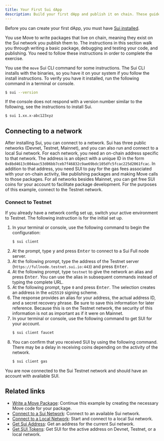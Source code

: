 ```yaml
---
title: Your First Sui dApp
description: Build your first dApp and publish it on chain. These guides demonstrate the basics you need to know to start your development journey on Sui.
---
```


Before you can create your first dApp, you must have [Sui installed](./getting-started/sui-install.mdx).

You use Move to write packages that live on chain, meaning they exist on the Sui network you publish them to. The instructions in this section walk you through writing a basic package, debugging and testing your code, and publishing. You need to follow these instructions in order to complete the exercise.

You use the `move` Sui CLI command for some instructions. The Sui CLI installs with the binaries, so you have it on your system if you follow the install instructions. To verify you have it installed, run the following command in a terminal or console.

```sh
$ sui --version
```

If the console does not respond with a version number similar to the following, see the instructions to install Sui.

```sh
$ sui 1.xx.x-abc123xyz
```

## Connecting to a network

After installing Sui, you can connect to a network. Sui has three public networks (Devnet, Testnet, Mainnet), and you can also run and connect to a local Sui network. For each network, you need an on-chain address specific to that network. The address is an object with a unique ID in the form `0x8bd4613c004aac53d06bb7ceb7f46832c9ae69bdc105dfc5fcac225d2061fcac`. In addition to that address, you need SUI to pay for the gas fees associated with your on-chain activity, like publishing packages and making Move calls to those packages. For all networks besides Mainnet, you can get free SUI coins for your account to facilitate package development. For the purposes of this example, connect to the Testnet network.

### Connect to Testnet

If you already have a network config set up, switch your active environment to Testnet. The following instruction is for the initial set up. 

1. In your terminal or console, use the following command to begin the configuration:
    ```sh
    $ sui client
    ```
1. At the prompt, type <kbd>y</kbd> and press <kbd>Enter</kbd> to connect to a Sui Full node server.
1. At the following prompt, type the address of the Testnet server (`https://fullnode.testnet.sui.io:443`) and press <kbd>Enter</kbd>.
1. At the following prompt, type `testnet` to give the network an alias and press <kbd>Enter</kbd>. You can use the alias in subsequent commands instead of typing the complete URL.
1. At the following prompt, type `0` and press <kbd>Enter</kbd>. The selection creates an address in the `ed25519` signing scheme.
1. The response provides an alias for your address, the actual address ID, and a secret recovery phrase. Be sure to save this information for later reference. Because this is on the Testnet network, the security of this information is not as important as if it were on Mainnet.
1. In your terminal or console, use the following command to get SUI for your account.
    ```sh
    $ sui client faucet
    ```
1. You can confirm that you received SUI by using the following command. There may be a delay in receiving coins depending on the activity of the network.
    ```sh
    $ sui client gas
    ```
You are now connected to the Sui Testnet network and should have an account with available SUI.  


## Related links

- [Write a Move Package](./first-app/write-package.mdx): Continue this example by creating the necessary Move code for your package.
- [Connect to a Sui Network](./getting-started/connect.mdx): Connect to an available Sui network.
- [Connect to a Local Network](./getting-started/local-network.mdx): Start and connect to a local Sui network.
- [Get Sui Address](./getting-started/get-address.mdx): Get an address for the current Sui network.
- [Get SUI Tokens](./getting-started/get-coins.mdx): Get SUI for the active address on Devnet, Testnet, or a local network.